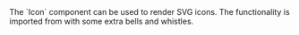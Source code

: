 
<div className="large">
  The `Icon` component can be used to render SVG icons. The functionality is
  imported from <BadgerIconLink/> with some extra bells and whistles.
</div>

<Example
  Component={Component}
  code={Source}
  expand
/>

<Heading title="Demo"/>

<Demo/>
